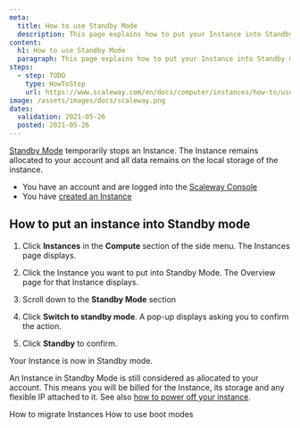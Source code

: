```yaml
---
meta:
  title: How to use Standby Mode
  description: This page explains how to put your Instance into Standby mode
content:
  h1: How to use Standby Mode
  paragraph: This page explains how to put your Instance into Standby mode
steps:
  - step: TODO
    type: HowToStep
    url: https://www.scaleway.com/en/docs/computer/instances/how-to/use-standby-mode
image: /assets/images/docs/scaleway.png
dates:
  validation: 2021-05-26
  posted: 2021-05-26
---
```


[Standby Mode](/compute/instances/concepts#stand-by-mode) temporarily stops an Instance. The Instance remains allocated to your account and all data remains on the local storage of the instance.

<Message type="requirement">

  - You have an account and are logged into the [Scaleway Console](https://console.scaleway.com)
  - You have [created an Instance](/compute/instances/how-to/create-an-instance)

</Message>

## How to put an instance into Standby mode

1. Click **Instances** in the **Compute** section of the side menu. The Instances page displays.

2. Click the Instance you want to put into Standby Mode. The Overview page for that Instance displays.

3. Scroll down to the **Standby Mode** section

  <Lightbox src="scaleway-standby-mode.png" alt="" />

4. Click **Switch to standby mode**. A pop-up displays asking you to confirm the action.

5. Click **Standby** to confirm.

Your Instance is now in Standby mode. 

<Message type="important">

  An Instance in Standby Mode is still considered as allocated to your account. This means you will be billed for the Instance, its storage and any flexible IP attached to it. See also [how to power off your instance](/compute/instances/how-to/power-off-instance/).

</Message>

<Navigation title="See Also">
  <PreviousButton to="/compute/instances/how-to/migrate-instances/">How to migrate Instances</PreviousButton>
  <NextButton to="/compute/instances/how-to/use-boot-modes/">How to use boot modes</NextButton>
</Navigation>
